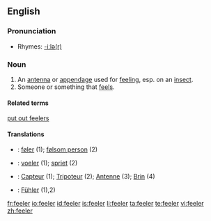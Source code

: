 ==English==

===Pronunciation===
*Rhymes: [[Rhymes:English:-iːlə(r)|-iːlə(r)]]

===Noun===
{{en-noun}}

# An [[antenna]] or [[appendage]] used for [[feel]]ing, esp. on an [[insect]].
# Someone or something that [[feel]]s.

====Related terms====
[[put out feelers]]

====Translations====
{{trans-top|an antenna or appendage used for feeling, esp. on an insect}}
{{trans-mid}}
{{trans-bottom}}

{{trans-top|someone or something that feels}}
{{trans-mid}}
{{trans-bottom}}

{{checktrans-top}}
* {{ttbc|Danish}}: [[føler]] {{c}} (1); [[følsom person]] {{c}} (2)
* {{ttbc|Dutch}}: [[voeler]] {{c}} (1); [[spriet]] {{c}} (2)
{{checktrans-mid}}
* {{ttbc|French}}: [[Capteur]] {{c}} (1); [[Tripoteur]] {{c}} (2); [[Antenne]] {{c}} (3); [[Brin]] {{c}} (4)
* {{ttbc|German}}: [[Fühler]] {{m}} (1),2)
{{checktrans-bottom}}

[[fr:feeler]]
[[io:feeler]]
[[id:feeler]]
[[is:feeler]]
[[li:feeler]]
[[ta:feeler]]
[[te:feeler]]
[[vi:feeler]]
[[zh:feeler]]